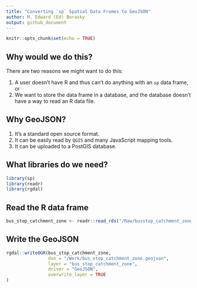 ```yaml
---
title: "Converting `sp` Spatial Data Frames to GeoJSON"
author: M. Edward (Ed) Borasky
output: github_document
---
```


```r
knitr::opts_chunk$set(echo = TRUE)
```

## Why would we do this?
There are two reasons we might want to do this:

1. A user doesn't have R and thus can't do anything with an `sp` data frame, or
2. We want to store the data frame in a database, and the database doesn't have a way to read an R data file.

## Why GeoJSON?

1. It's a standard open source format.
2. It can be easily read by `QGIS` and many JavaScript mapping tools.
3. It can be uploaded to a PostGIS database.

## What libraries do we need?
```r
library(sp)
library(readr)
library(rgdal)

```

## Read the R data frame
```r
bus_stop_catchment_zone <- readr::read_rds("/Raw/busstop_catchment_zone_shp.RDS")

```

## Write the GeoJSON
```r
rgdal::writeOGR(bus_stop_catchment_zone, 
                dsn = "/Work/bus_stop_catchment_zone.geojson", 
                layer = "bus_stop_catchment_zone", 
                driver = "GeoJSON",
                overwrite_layer = TRUE
)

```

